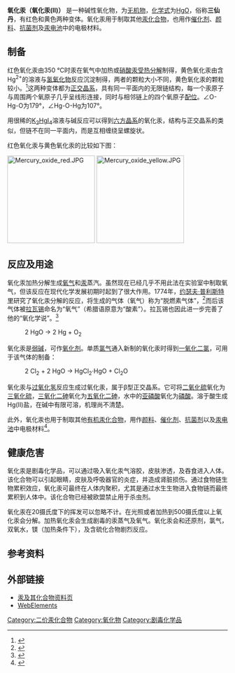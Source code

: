 {{Chembox
| Name = 氧化汞
| ImageFile = Mercury(II)-oxide.jpg
| ImageFile1 = HgOpowder.jpg
| ImageFile2 = Montroydite-3D-ionic.png
| ImageName1 = 氧化汞
| IUPACName = Mercury(II) oxide
| OtherNames = 氧化汞(II)、三仙丹、红色氧化汞、黄色氧化汞
| Section1 = {{Chembox Identifiers
| CASNo_Ref = {{cascite|correct|CAS}}
| CASNo = 21908-53-2
  }}
| Section2 = {{Chembox Properties
| Formula = [[汞|Hg]][[氧|O]]
| MolarMass = 216.5894
| Appearance = 红色或黄色固体
| Density = 11.14 g/cm³ (固)
| Solubility = 不可溶
| MeltingPt = 500 °C (773.15 K)（分解）
| pKb = N/A
  }}
| Section3 = {{Chembox Structure
| Coordination =
| CrystalStruct =
| Dipole =
  }}
| Section7 = {{Chembox Hazards
| ExternalMSDS =
| EUClass = 有毒 ('''T''')
| RPhrases = {{R35}}
| SPhrases = {{S1/2}}, {{S26}}, {{S37/39}}, {{S45}}

| NFPA-H = 4
| NFPA-F = 0
| NFPA-R = 0
| PEL =
| FlashPt = 不可燃
  }}
| Section8 = {{Chembox Related
| OtherAnions = [[硫化汞|硫化汞]]、[[硒化汞|硒化汞]]、[[碲化汞|碲化汞]]
| OtherCations = [[氧化锌|氧化锌]]、[[氧化镉|氧化镉]]
| OtherCpds = [[氧化亚汞|氧化亚汞]]}}
}}

'''氧化汞（氧化汞(II)）''' 是一种碱性氧化物，为[[无机物|无机物]]，[[化学式|化学式]]为[[汞|Hg]][[氧|O]]，俗称'''三仙丹'''，有红色和黄色两种变体。氧化汞用于制取其他[[:Category:汞化合物|汞化合物]]，也用作[[催化剂|催化剂]]、[[颜料|颜料]]、[[抗菌剂|抗菌剂]]及[[汞电池|汞电池]]中的电极材料。

== 制备 ==

红色氧化汞由350 °C时汞在氧气中加热或[[硝酸汞|硝酸汞]][[热解|受热分解]]制得，黄色氧化汞由含Hg<sup>2+</sup>的溶液与[[氢氧化物|氢氧化物]]反应沉淀制得，两者的颗粒大小不同，黄色氧化汞的颗粒较小。<ref name = "Greenwood">{{Greenwood&Earnshaw}}</ref>这两种变体都为[[正交晶系|正交晶系]]，具有同一平面内的无限链结构，每一个汞原子与周围两个氧原子几乎呈线形连接，同时与相邻链上的四个氧原子[[配位|配位]]。∠O-Hg-O为179°，∠Hg-O-Hg为107°。

用很稀的[[碘化汞钾|K<sub>2</sub>HgI<sub>4</sub>]]溶液与碱反应可以得到[[六方晶系|六方晶系]]的氧化汞，结构与正交晶系的类似，但链不在同一平面内，而是互相缠绕呈螺旋状。

红色氧化汞与黄色氧化汞的比较如下图：

[[Image:Mercury_oxide_red.JPG|200px]] [[Image:Mercury_oxide_yellow.JPG|200px]]

== 反应及用途 ==

氧化汞加热分解生成[[氧气|氧气]]和[[汞|汞]]蒸汽。虽然现在已经几乎不用此法在实验室中制取氧气，但该反应在现代化学发展初期时起到了很大作用。1774年，[[约瑟夫·普利斯特里|约瑟夫·普利斯特里]]研究了氧化汞分解的反应，将生成的气体（氧气）称为“脱燃素气体”，<ref>{{cite book |last=Almqvist |first=Ebbe |title=History of Industrial Gases |url=http://books.google.com/books?id=OI0fTJhydh4C&pg=PA23&dq=Joseph+Priestley+oxygen+mercury&sig=vbMx6JVeBjsvg2g29DFXj_Xkoxc |format= |accessdate= |accessyear= |accessmonth= |edition= |series= |date= |year=2003 |month= |publisher=Springer |isbn=0306472775 |pages=23 |chapter= |chapterurl= |quote= |archive-date=2014-06-27 |archive-url=https://web.archive.org/web/20140627144729/http://books.google.com/books?id=OI0fTJhydh4C&pg=PA23&dq=Joseph+Priestley+oxygen+mercury&sig=vbMx6JVeBjsvg2g29DFXj_Xkoxc |dead-url=no }}</ref>而后该气体被[[拉瓦锡|拉瓦锡]]命名为“氧气”（希腊语原意为“酸素”）。拉瓦锡也因此进一步完善了他的“氧化学说”。<ref>{{cite book |last=Stephen |first=Leslie |authorlink= |coauthors= |editor= |others= |title=Dictionary of National Biography |origdate= |origyear= |origmonth= |url=http://books.google.com/books?id=CiYJAAAAIAAJ&q=Lavoisier+oxygen+dephlogisticated+air&dq=Lavoisier+oxygen+dephlogisticated+air&lr=&pgis=1 |format= |accessdate= |accessyear= |accessmonth= |edition= |series= |date= |year=1896 |month= |publisher=Smith, Elder |location= |language= |isbn= |oclc= |doi= |id= |pages=373 |chapter= |chapterurl= |quote= |archive-date=2014-06-27 |archive-url=https://web.archive.org/web/20140627144601/http://books.google.com/books?id=CiYJAAAAIAAJ&q=Lavoisier+oxygen+dephlogisticated+air&dq=Lavoisier+oxygen+dephlogisticated+air&lr=&pgis=1 |dead-url=no }}</ref>

: 2 HgO → 2 Hg + O<sub>2</sub>

氧化汞是[[弱碱|弱碱]]，可作[[氧化剂|氧化剂]]。单质[[氯气|氯气]]通入新制的氧化汞时得到[[一氧化二氯|一氧化二氯]]，可用于该气体的制备：

: 2 Cl<sub>2</sub> + 2 HgO → HgCl<sub>2</sub>·HgO + Cl<sub>2</sub>O

氧化汞与[[过氧化氢|过氧化氢]]反应生成过氧化汞，属于β型正交晶系。它可将[[二氧化硫|二氧化硫]]氧化为[[三氧化硫|三氧化硫]]，[[三氧化二砷|三氧化二砷]]氧化为[[五氧化二砷|五氧化二砷]]，水中的[[亚磷酸|亚磷酸]]氧化为[[磷酸|磷酸]]。溶于酸生成Hg(II)盐，在碱中有限可溶，机理尚不清楚。

此外，氧化汞也用于制取其他[[有机汞化合物|有机汞化合物]]，用作[[颜料|颜料]]、[[催化剂|催化剂]]、[[抗菌剂|抗菌剂]]以及[[汞电池|汞电池]]中电极材料<ref>{{cite book |last=Moore |first=John W. |authorlink= |coauthors=Conrad L. Stanitski, Peter C. Jurs |editor= |others= |title=Chemistry: The Molecular Science |url=http://books.google.com/books?id=dOD4dTQ3-ZkC&pg=PA941&dq=Mercury(II)+oxide+anode+%22mercury+battery%22&sig=_TpBlFZylDysGWtKISXMsC1f7n0#PPA941,M1 |format= |accessdate= |accessyear= |accessmonth= |edition= |series= |date= |year=2005 |month= |publisher=Thomson Brooks/Cole |location= |language= |isbn=0534422012 |oclc= |doi= |id= |pages=941 |chapter= |chapterurl= |quote= |archive-date=2013-10-11 |archive-url=https://web.archive.org/web/20131011095831/http://books.google.com/books?id=dOD4dTQ3-ZkC&pg=PA941&dq=Mercury(II)+oxide+anode+%22mercury+battery%22&sig=_TpBlFZylDysGWtKISXMsC1f7n0#PPA941,M1 |dead-url=no }}</ref>。

== 健康危害 ==

氧化汞是剧毒化学品，可以通过吸入氧化汞气溶胶，皮肤渗透，及吞食进入人体。该化合物可以引起眼睛，皮肤及呼吸器官的炎症，并造成肾脏损伤。通过食物链生物累积效应，氧化汞可最终在人体内聚积，尤其是通过水生生物进入食物链而最终累积到人体中。该化合物已经被欧盟禁止用于杀虫剂。

氧化汞在20摄氏度下的挥发可以忽略不计。在光照或者加热到500摄氏度以上氧化汞会分解。加热氧化汞会生成剧毒的汞蒸气及氧气。氧化汞会和还原剂，氯气，双氧水，镁（加热条件下），及含硫化合物剧烈反应。

== 参考资料 ==
{{Reflist|}}

== 外部链接 ==

* [https://web.archive.org/web/20060425193836/http://www.npi.gov.au/database/substance-info/profiles/53.html 汞及其化合物资料页]
* [http://www.webelements.com/webelements/compounds/text/Hg/Hg1O1-21908532.html WebElements] {{Wayback|url=http://www.webelements.com/webelements/compounds/text/Hg/Hg1O1-21908532.html |date=20080402041559 }}

{{汞化合物}}
{{氧化物}}

[[Category:二价汞化合物|Category:二价汞化合物]]
[[Category:氧化物|Category:氧化物]]
[[Category:剧毒化学品|Category:剧毒化学品]]